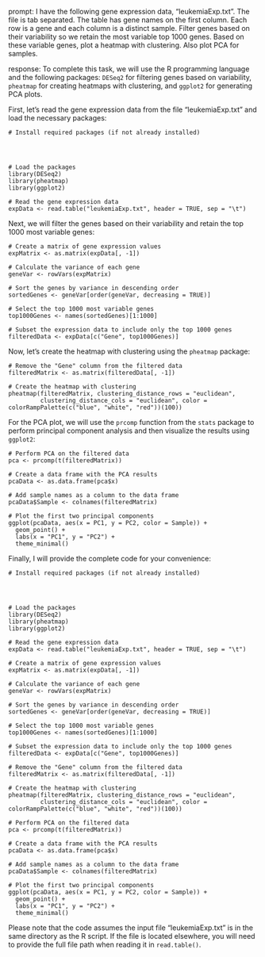 prompt:
I have the following gene expression data, "leukemiaExp.txt". The file is tab separated. The table has gene names on the first column. Each row is a gene and each column is a distinct sample. Filter genes based on their variability so we retain the most variable top 1000 genes. Based on these variable genes, plot a heatmap with clustering. Also plot PCA for samples.

response:
To complete this task, we will use the R programming language and the following packages: `DESeq2` for filtering genes based on variability, `pheatmap` for creating heatmaps with clustering, and `ggplot2` for generating PCA plots.

First, let's read the gene expression data from the file "leukemiaExp.txt" and load the necessary packages:

```
# Install required packages (if not already installed)




# Load the packages
library(DESeq2)
library(pheatmap)
library(ggplot2)

# Read the gene expression data
expData <- read.table("leukemiaExp.txt", header = TRUE, sep = "\t")
```

Next, we will filter the genes based on their variability and retain the top 1000 most variable genes:

```
# Create a matrix of gene expression values
expMatrix <- as.matrix(expData[, -1])

# Calculate the variance of each gene
geneVar <- rowVars(expMatrix)

# Sort the genes by variance in descending order
sortedGenes <- geneVar[order(geneVar, decreasing = TRUE)]

# Select the top 1000 most variable genes
top1000Genes <- names(sortedGenes)[1:1000]

# Subset the expression data to include only the top 1000 genes
filteredData <- expData[c("Gene", top1000Genes)]
```

Now, let's create the heatmap with clustering using the `pheatmap` package:

```
# Remove the "Gene" column from the filtered data
filteredMatrix <- as.matrix(filteredData[, -1])

# Create the heatmap with clustering
pheatmap(filteredMatrix, clustering_distance_rows = "euclidean",
         clustering_distance_cols = "euclidean", color = colorRampPalette(c("blue", "white", "red"))(100))
```

For the PCA plot, we will use the `prcomp` function from the `stats` package to perform principal component analysis and then visualize the results using `ggplot2`:

```
# Perform PCA on the filtered data
pca <- prcomp(t(filteredMatrix))

# Create a data frame with the PCA results
pcaData <- as.data.frame(pca$x)

# Add sample names as a column to the data frame
pcaData$Sample <- colnames(filteredMatrix)

# Plot the first two principal components
ggplot(pcaData, aes(x = PC1, y = PC2, color = Sample)) +
  geom_point() +
  labs(x = "PC1", y = "PC2") +
  theme_minimal()
```

Finally, I will provide the complete code for your convenience:

```
# Install required packages (if not already installed)




# Load the packages
library(DESeq2)
library(pheatmap)
library(ggplot2)

# Read the gene expression data
expData <- read.table("leukemiaExp.txt", header = TRUE, sep = "\t")

# Create a matrix of gene expression values
expMatrix <- as.matrix(expData[, -1])

# Calculate the variance of each gene
geneVar <- rowVars(expMatrix)

# Sort the genes by variance in descending order
sortedGenes <- geneVar[order(geneVar, decreasing = TRUE)]

# Select the top 1000 most variable genes
top1000Genes <- names(sortedGenes)[1:1000]

# Subset the expression data to include only the top 1000 genes
filteredData <- expData[c("Gene", top1000Genes)]

# Remove the "Gene" column from the filtered data
filteredMatrix <- as.matrix(filteredData[, -1])

# Create the heatmap with clustering
pheatmap(filteredMatrix, clustering_distance_rows = "euclidean",
         clustering_distance_cols = "euclidean", color = colorRampPalette(c("blue", "white", "red"))(100))

# Perform PCA on the filtered data
pca <- prcomp(t(filteredMatrix))

# Create a data frame with the PCA results
pcaData <- as.data.frame(pca$x)

# Add sample names as a column to the data frame
pcaData$Sample <- colnames(filteredMatrix)

# Plot the first two principal components
ggplot(pcaData, aes(x = PC1, y = PC2, color = Sample)) +
  geom_point() +
  labs(x = "PC1", y = "PC2") +
  theme_minimal()
```

Please note that the code assumes the input file "leukemiaExp.txt" is in the same directory as the R script. If the file is located elsewhere, you will need to provide the full file path when reading it in `read.table()`.
